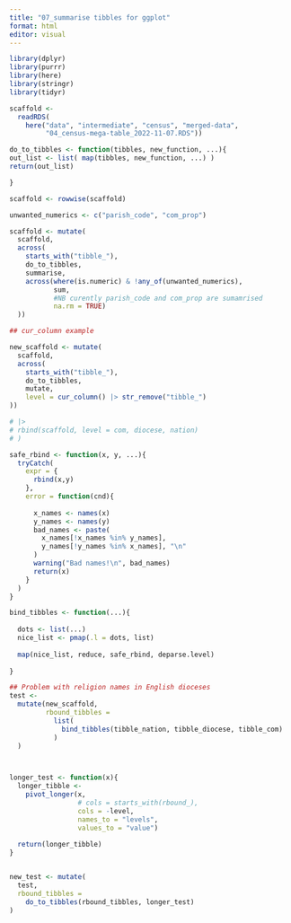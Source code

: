 ```yaml
---
title: "07_summarise tibbles for ggplot"
format: html
editor: visual
---
```


```r
library(dplyr)
library(purrr)
library(here)
library(stringr)
library(tidyr)
```

```r
scaffold <- 
  readRDS(
    here("data", "intermediate", "census", "merged-data",
         "04_census-mega-table_2022-11-07.RDS"))
```

```r

do_to_tibbles <- function(tibbles, new_function, ...){
out_list <- list( map(tibbles, new_function, ...) )
return(out_list)

}

scaffold <- rowwise(scaffold)

unwanted_numerics <- c("parish_code", "com_prop")

scaffold <- mutate(
  scaffold,
  across(
    starts_with("tibble_"),
    do_to_tibbles,
    summarise,
    across(where(is.numeric) & !any_of(unwanted_numerics),
           sum,
           #NB curently parish_code and com_prop are sumamrised
           na.rm = TRUE)
  ))

## cur_column example

new_scaffold <- mutate(
  scaffold, 
  across(
    starts_with("tibble_"),
    do_to_tibbles,
    mutate,
    level = cur_column() |> str_remove("tibble_")
))

# |> 
# rbind(scaffold, level = com, diocese, nation)
# )

safe_rbind <- function(x, y, ...){
  tryCatch(
    expr = {
      rbind(x,y)
    },
    error = function(cnd){
      
      x_names <- names(x)
      y_names <- names(y)
      bad_names <- paste(
        x_names[!x_names %in% y_names],
        y_names[!y_names %in% x_names], "\n"
      )
      warning("Bad names!\n", bad_names)
      return(x)
    }
  )
}

bind_tibbles <- function(...){
  
  dots <- list(...)
  nice_list <- pmap(.l = dots, list)
  
  map(nice_list, reduce, safe_rbind, deparse.level)
  
}

## Problem with religion names in English dioceses
test <- 
  mutate(new_scaffold, 
         rbound_tibbles =
           list(
             bind_tibbles(tibble_nation, tibble_diocese, tibble_com)
           )
  )



longer_test <- function(x){
  longer_tibble <- 
    pivot_longer(x,
                 # cols = starts_with(rbound_),
                 cols = -level,
                 names_to = "levels",
                 values_to = "value")
  
  return(longer_tibble)
}


new_test <- mutate(
  test,
  rbound_tibbles = 
    do_to_tibbles(rbound_tibbles, longer_test)
)

```
